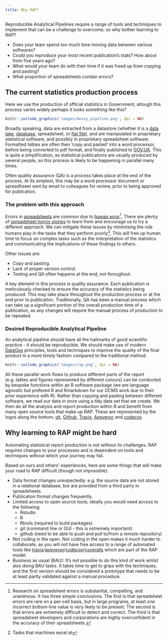 ```yaml
---
title: Why RAP?
---
```


Reproducible Analytical Pipelines require a range of tools and techniques to implement that can be a challenge to overcome; so why bother learning to RAP?

* Does your team spend too much time moving data between various softwares?
* Could you reproduce your most recent publication's stats? How about from five years ago?
* What would your team do with their time if it was freed up from copying and pasting?
* What proportion of spreadsheets contain errors?

## The current statistics production process

Here we use the production of official statistics in Government; altough this process varies widely perhaps it looks something like this?

```r
knitr::include_graphics('images/messy_pipeline.png', dpi = NA)
```

Broadly speaking, data are extracted from a datastore (whether it is a [data lake](https://en.wikipedia.org/wiki/Data_lake), [database](https://en.wikipedia.org/wiki/Database), spreadsheet, or [flat file](https://en.wikipedia.org/wiki/Flat_file_database)), and are manipulated in proprietary statistical software, and possibly in proprietary spreadsheet software. Formatted tables are often then ‘copy and pasted’ into a word processor, before being converted to pdf format, and finally published to [GOV.UK](https://www.gov.uk/). This is quite a simplification, as statistical publications are usually produced by several people, so this process is likely to be happening in parallel many times.

Often quality assurance (QA) is a process takes place at the end of the process. At its simplest, this may be a word processor document or spreadhseet sent by email to colleagues for review, prior to being approved for publication.

### The problem with this approach

Errors in [spreadsheets](http://faculty.tuck.dartmouth.edu/images/uploads/faculty/serp/Errors.pdf) are common due to [human error](https://arxiv.org/abs/1602.02601)^[Research on spreadsheet errors is substantial, compelling, and unanimous. It has three simple conclusions. The first is that spreadsheet errors are rare on a per-cell basis, but in large programs, at least one incorrect bottom-line value is very likely to be present. The second is that errors are extremely difficult to detect and correct. The third is that spreadsheet developers and corporations are highly overconfident in the accuracy of their spreadsheets.]. There are plenty of [spreadsheet horror stories](http://www.eusprig.org/horror-stories.htm) to learn from and encourage us to try a different approach. We can mitigate these issues by minimising the role humans play in the tasks that they perform poorly^[Tasks that machines excel at]. This will free up human time to focus on complex tasks such as the interpretation of the statistics and communicating the implications of these findings to others.

Other issues are:

* Copy and pasting.
* Lack of proper version control.
* Testing and QA often happens at the end, not throughout.

A key element in this process is quality assurance. Each publication is meticulously checked to ensure the accuracy of the statistics being produced. This may take place throughout the production process or at the end prior to publication. Traditionally, QA has been a manual process which can take up a significant portion of the overall production time of a publication, as any changes will require the manual process of production to be repeated.

### Desired Reproducible Analytical Pipeline

An analytical pipeline should have all the hallmarks of good scientific practice - it should be reproducible. We should make use of modern [DataOps](https://en.wikipedia.org/wiki/Dataops) principles, tools and techniques to improve the quality of the final product in a more timely fashion compared to the traditional method.

```r
knitr::include_graphics('images/rap.png', dpi = NA)
```

All these parallel work flows to produce different parts of the report (e.g. tables and figures represented by different colours) can be conducted by bespoke functions within an R software package (we are language agnostic but prefered R and Rmarkdown for our DCMS work due to their prior experience with R). Rather than copying and pasting between different software, we read our data in once using a tidy data set that we create. We then do all the analysis and report production within R and benefit from many open source tools that make up RAP. These are represented by the logos along the bottom; [git](https://git-scm.com/), [Github](https://github.com/), [Travis](https://travis-ci.org/), [Appveyor](https://ci.appveyor.com/projects) and [codecov](https://codecov.io/).

## Why learning to RAP might be hard

Automating statistical report production is not without its challenges. RAP requires changes to your processes and is dependent on tools and techniques without which your journey may fail.

Based on ours and others' experiences, here are some things that will make your road to RAP difficult (though not impossible):

* Data format changes unexpectedly: e.g. the source data are not stored in a relational database, but are provided from a third party in spreadsheets.
* Publication format changes frequently.
* Limited access to open source tools; ideally you would need access to the following:
    * Rstudio
    * R
    * Rtools (required to build packages)
    * git (command line or GUI - this is extremely important)
    * github (need to be able to push and pull to/from a remote repository)
* Not coding in the open. Not coding in the open makes it much harder to collaborate, as you will not have free access to a range of automated tools like [travis](https://travis-ci.org/)/[appveyor](https://ci.appveyor.com/projects)/[codecov](https://codecov.io/)/[coveralls](https://coveralls.io/) which are part of the RAP model.
* Business as usual (BAU): It's not possible to do this kind of work whilst also doing BAU tasks. It takes time to get to grips with the techniques, and the first version should be considered a prototype that needs to be at least partly validated against a manual procedure.

